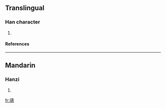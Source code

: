 ==Translingual==
===Han character===
{{Han char|rn=96|rad=玉|as=18|sn=22|four=1414<sub>1</sub>|canj=一土土弓火 (MGGNF)}}
# {{defn|Han|sort=玉18}}
====References====
{{Han ref|kx=0745.270|dkj=21358|dj=1154.050|hdz=21146.110|uh=74D9|ud=29913|bh=F6F2|bd=63218}}

----
==Mandarin==
===Hanzi===
{{cmn-hanzi|pin=[[dào]] ([[dao4]])|wg=tao<sup>4</sup>}}
# {{defn|Mandarin}}

[[fr:瓙]]